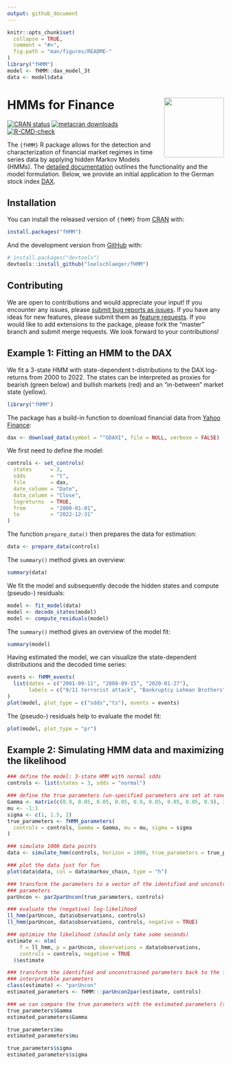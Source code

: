 ```yaml
---
output: github_document
---
```


<!-- README.md is generated from README.Rmd. Please edit that file -->

```r
knitr::opts_chunk$set(
  collapse = TRUE,
  comment = "#>",
  fig.path = "man/figures/README-"
)
library("fHMM")
model <- fHMM::dax_model_3t
data <- model$data
```

# HMMs for Finance <a href="https://loelschlaeger.de/fHMM/"><img src="man/figures/logo.png" align="right" height="139" /></a>

<!-- badges: start -->
[![CRAN status](https://www.r-pkg.org/badges/version/fHMM)](https://CRAN.R-project.org/package=fHMM)
[![metacran downloads](https://cranlogs.r-pkg.org/badges/last-month/fHMM)](https://cran.r-project.org/package=fHMM)
[![R-CMD-check](https://github.com/loelschlaeger/fHMM/actions/workflows/R-CMD-check.yaml/badge.svg)](https://github.com/loelschlaeger/fHMM/actions/workflows/R-CMD-check.yaml)
<!-- badges: end -->

The `{fHMM}` R package allows for the detection and characterization of financial market regimes in time series data by applying hidden Markov Models (HMMs). The [detailed documentation](https://loelschlaeger.de/fHMM/articles/) outlines the functionality and the model formulation. Below, we provide an initial application to the German stock index [DAX](https://en.wikipedia.org/wiki/DAX).

## Installation

You can install the released version of `{fHMM}` from [CRAN](https://CRAN.R-project.org) with:

```r
install.packages("fHMM")
```

And the development version from [GitHub](https://github.com/) with:

```r
# install.packages("devtools")
devtools::install_github("loelschlaeger/fHMM")
```

## Contributing

We are open to contributions and would appreciate your input! If you encounter any issues, please [submit bug reports as issues](https://github.com/loelschlaeger/fHMM/issues/new?assignees=&labels=bug&template=bug.md). If you have any ideas for new features, please submit them as [feature requests](https://github.com/loelschlaeger/fHMM/issues/new?assignees=&labels=future&template=suggestion.md). If you would like to add extensions to the package, please fork the "master" branch and submit merge requests. We look forward to your contributions!

## Example 1: Fitting an HMM to the DAX

We fit a 3-state HMM with state-dependent t-distributions to the DAX log-returns from 2000 to 2022. The states can be interpreted as proxies for bearish (green below) and bullish markets (red) and an "in-between" market state (yellow).

```r
library("fHMM")
```

The package has a build-in function to download financial data from [Yahoo Finance](https://finance.yahoo.com/):

```r
dax <- download_data(symbol = "^GDAXI", file = NULL, verbose = FALSE)
```

We first need to define the model:

```r
controls <- set_controls(
  states      = 3,
  sdds        = "t",
  file        = dax,
  date_column = "Date",
  data_column = "Close",
  logreturns  = TRUE,
  from        = "2000-01-01",
  to          = "2022-12-31"
)
```

The function `prepare_data()` then prepares the data for estimation:

```r
data <- prepare_data(controls)
```

The `summary()` method gives an overview:

```r
summary(data)
```

We fit the model and subsequently decode the hidden states and compute (pseudo-) residuals:

```r
model <- fit_model(data)
model <- decode_states(model)
model <- compute_residuals(model)
```

The `summary()` method gives an overview of the model fit:

```r
summary(model)
```

Having estimated the model, we can visualize the state-dependent distributions and the decoded time series:

```r
events <- fHMM_events(
  list(dates = c("2001-09-11", "2008-09-15", "2020-01-27"),
       labels = c("9/11 terrorist attack", "Bankruptcy Lehman Brothers", "First COVID-19 case Germany"))
)
plot(model, plot_type = c("sdds","ts"), events = events)
```

The (pseudo-) residuals help to evaluate the model fit:

```r
plot(model, plot_type = "pr")
```

## Example 2: Simulating HMM data and maximizing the likelihood

```r
### define the model: 3-state HMM with normal sdds
controls <- list(states = 3, sdds = "normal")

### define the true parameters (un-specified parameters are set at random)
Gamma <- matrix(c(0.9, 0.05, 0.05, 0.05, 0.9, 0.05, 0.05, 0.05, 0.9), 3, 3)
mu <- -1:1
sigma <- c(1, 1.5, 2)
true_parameters <- fHMM_parameters(
  controls = controls, Gamma = Gamma, mu = mu, sigma = sigma
)

### simulate 1000 data points
data <- simulate_hmm(controls, horizon = 1000, true_parameters = true_parameters)

### plot the data just for fun
plot(data$data, col = data$markov_chain, type = "h")

### transform the parameters to a vector of the identified and unconstrained 
### parameters
parUncon <- par2parUncon(true_parameters, controls)

### evaluate the (negative) log-likelihood
ll_hmm(parUncon, data$observations, controls)
ll_hmm(parUncon, data$observations, controls, negative = TRUE)

### optimize the likelihood (should only take some seconds)
estimate <- nlm(
    f = ll_hmm, p = parUncon, observations = data$observations, 
    controls = controls, negative = TRUE
  )$estimate

### transform the identified and unconstrained parameters back to the full and 
### interpretable parameters
class(estimate) <- "parUncon"
estimated_parameters <- fHMM:::parUncon2par(estimate, controls)

### we can compare the true parameters with the estimated parameters (should be similar)
true_parameters$Gamma
estimated_parameters$Gamma

true_parameters$mu
estimated_parameters$mu

true_parameters$sigma
estimated_parameters$sigma
```
